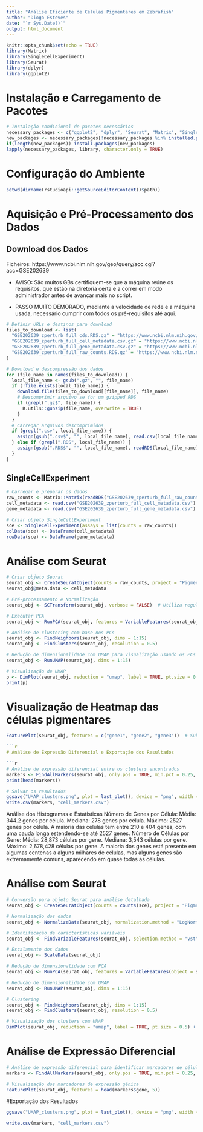 ---
title: "Análise Eficiente de Células Pigmentares em Zebrafish"
author: "Diogo Esteves"
date: "`r Sys.Date()`"
output: html_document
---

```{r setup, include=FALSE}
knitr::opts_chunk$set(echo = TRUE)
library(Matrix)
library(SingleCellExperiment)
library(Seurat)
library(dplyr)
library(ggplot2)
```

# Instalação e Carregamento de Pacotes
```{r Pacotes}
# Instalação condicional de pacotes necessários
necessary_packages <- c("ggplot2", "dplyr", "Seurat", "Matrix", "SingleCellExperiment")
new_packages <- necessary_packages[!necessary_packages %in% installed.packages()[,"Package"]]
if(length(new_packages)) install.packages(new_packages)
lapply(necessary_packages, library, character.only = TRUE)
```

# Configuração do Ambiente

```{r Ambiente}
setwd(dirname(rstudioapi::getSourceEditorContext()$path))
```

# Aquisição e Pré-Processamento dos Dados

## Download dos Dados

Ficheiros:
https://www.ncbi.nlm.nih.gov/geo/query/acc.cgi?acc=GSE202639

- AVISO: São muitos GBs certifiquem-se que a máquina reúne os requisitos, que estão na diretoria certa e a correr em modo administrador antes de avançar mais no script.

- PASSO MUITO DEMORADO, mediante a velocidade de rede e a máquina usada, necessário cumprir com todos os pré-requisitos até aqui. 


```{r download}
# Definir URLs e destinos para download
files_to_download <- list(
  "GSE202639_zperturb_full_cds.RDS.gz" = "https://www.ncbi.nlm.nih.gov/geo/download/?acc=GSE202639&format=file&file=GSE202639%5Fzperturb%5Ffull%5Fcds%2ERDS%2Egz",
  "GSE202639_zperturb_full_cell_metadata.csv.gz" = "https://www.ncbi.nlm.nih.gov/geo/download/?acc=GSE202639&format=file&file=GSE202639%5Fzperturb%5Ffull%5Fcell%5Fmetadata%2Ecsv%2Egz",
  "GSE202639_zperturb_full_gene_metadata.csv.gz" = "https://www.ncbi.nlm.nih.gov/geo/download/?acc=GSE202639&format=file&file=GSE202639%5Fzperturb%5Ffull%5Fgene%5Fmetadata%2Ecsv%2Egz",
  "GSE202639_zperturb_full_raw_counts.RDS.gz" = "https://www.ncbi.nlm.nih.gov/geo/download/?acc=GSE202639&format=file&file=GSE202639%5Fzperturb%5Ffull%5Fraw%5Fcounts%2ERDS%2Egz"
)

# Download e descompressão dos dados
for (file_name in names(files_to_download)) {
  local_file_name <- gsub(".gz", "", file_name)
  if (!file.exists(local_file_name)) {
    download.file(files_to_download[[file_name]], file_name)
    # Descomprimir arquivo se for um gzipped RDS
    if (grepl(".gz$", file_name)) {
      R.utils::gunzip(file_name, overwrite = TRUE)
    }
  }
  # Carregar arquivos descomprimidos
  if (grepl(".csv", local_file_name)) {
    assign(gsub(".csv$", "", local_file_name), read.csv(local_file_name))
  } else if (grepl(".RDS", local_file_name)) {
    assign(gsub(".RDS$", "", local_file_name), readRDS(local_file_name))
  }
}

```
## SingleCellExperiment

```{r Carregamento}
# Carregar e preparar os dados
raw_counts <- Matrix::Matrix(readRDS("GSE202639_zperturb_full_raw_counts.RDS"), sparse = TRUE)
cell_metadata <- read.csv("GSE202639_zperturb_full_cell_metadata.csv")
gene_metadata <- read.csv("GSE202639_zperturb_full_gene_metadata.csv")

# Criar objeto SingleCellExperiment
sce <- SingleCellExperiment(assays = list(counts = raw_counts))
colData(sce) <- DataFrame(cell_metadata)
rowData(sce) <- DataFrame(gene_metadata)
```

# Análise com Seurat

```{r Filtragem}
# Criar objeto Seurat
seurat_obj <- CreateSeuratObject(counts = raw_counts, project = "Pigment Cells")
seurat_obj@meta.data <- cell_metadata

# Pré-processamento e Normalização
seurat_obj <- SCTransform(seurat_obj, verbose = FALSE)  # Utiliza regularização, adequada para grandes datasets

# Executar PCA
seurat_obj <- RunPCA(seurat_obj, features = VariableFeatures(seurat_obj))

# Análise de clustering com base nos PCs
seurat_obj <- FindNeighbors(seurat_obj, dims = 1:15)
seurat_obj <- FindClusters(seurat_obj, resolution = 0.5)

# Redução de dimensionalidade com UMAP para visualização usando os PCs
seurat_obj <- RunUMAP(seurat_obj, dims = 1:15)

# Visualização de UMAP
p <- DimPlot(seurat_obj, reduction = "umap", label = TRUE, pt.size = 0.5) + NoLegend()
print(p)
```
# Visualização de Heatmap das células pigmentares

```{r Heatmap}

FeaturePlot(seurat_obj, features = c("gene1", "gene2", "gene3"))  # Substituir 'gene1', 'gene2', 'gene3' pelos genes de interesse

```{r}



# Análise de Expressão Diferencial e Exportação dos Resultados

```{r ExpDif}
# Análise de expressão diferencial entre os clusters encontrados
markers <- FindAllMarkers(seurat_obj, only.pos = TRUE, min.pct = 0.25, thresh.use = 0.25)
print(head(markers))
```

```{r Exportação}
# Salvar os resultados
ggsave("UMAP_clusters.png", plot = last_plot(), device = "png", width = 8, height = 6)
write.csv(markers, "cell_markers.csv")
```
Análise dos Histogramas e Estatísticas
Número de Genes por Célula:
Média: 344.2 genes por célula.
Mediana: 278 genes por célula.
Máximo: 2527 genes por célula.
A maioria das células tem entre 210 e 404 genes, com uma cauda longa estendendo-se até 2527 genes.
Número de Células por Gene:
Média: 28,873 células por gene.
Mediana: 3,543 células por gene.
Máximo: 2,678,428 células por gene.
A maioria dos genes está presente em algumas centenas a alguns milhares de células, mas alguns genes são extremamente comuns, aparecendo em quase todas as células.

# Análise com Seurat

```{r data-load1}
# Conversão para objeto Seurat para análise detalhada
seurat_obj <- CreateSeuratObject(counts = counts(sce), project = "Pigment Cells")

# Normalização dos dados
seurat_obj <- NormalizeData(seurat_obj, normalization.method = "LogNormalize", scale.factor = 10000)

# Identificação de características variáveis
seurat_obj <- FindVariableFeatures(seurat_obj, selection.method = "vst", nfeatures = 2000)

# Escalamento dos dados
seurat_obj <- ScaleData(seurat_obj)

# Redução de dimensionalidade com PCA
seurat_obj <- RunPCA(seurat_obj, features = VariableFeatures(object = seurat_obj))

# Redução de dimensionalidade com UMAP
seurat_obj <- RunUMAP(seurat_obj, dims = 1:15)

# Clustering
seurat_obj <- FindNeighbors(seurat_obj, dims = 1:15)
seurat_obj <- FindClusters(seurat_obj, resolution = 0.5)

# Visualização dos clusters com UMAP
DimPlot(seurat_obj, reduction = "umap", label = TRUE, pt.size = 0.5) + NoLegend()

```
# Análise de Expressão Diferencial

```{r ExpDif}
# Análise de expressão diferencial para identificar marcadores de célula
markers <- FindAllMarkers(seurat_obj, only.pos = TRUE, min.pct = 0.25, thresh.use = 0.25)

# Visualização dos marcadores de expressão gênica
FeaturePlot(seurat_obj, features = head(markers$gene, 5))

```

#Exportação dos Resultados

```{r preproci}
ggsave("UMAP_clusters.png", plot = last_plot(), device = "png", width = 8, height = 6)

write.csv(markers, "cell_markers.csv")
```

